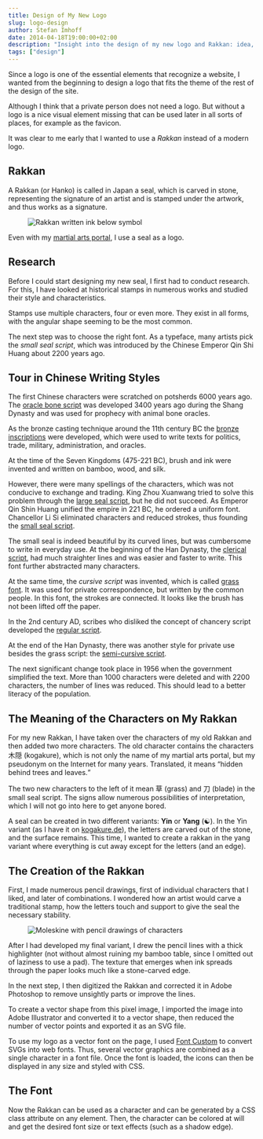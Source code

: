 ```yaml
---
title: Design of My New Logo
slug: logo-design
author: Stefan Imhoff
date: 2014-04-18T19:00:00+02:00
description: "Insight into the design of my new logo and Rakkan: idea, research, and a short digression on the Chinese script."
tags: ["design"]
---
```


Since a logo is one of the essential elements that recognize a website, I wanted from the beginning to design a logo that fits the theme of the rest of the design of the site.

Although I think that a private person does not need a logo. But without a logo is a nice visual element missing that can be used later in all sorts of places, for example as the favicon.

It was clear to me early that I wanted to use a _Rakkan_ instead of a modern logo.

## Rakkan

A Rakkan (or Hanko) is called in Japan a seal, which is carved in stone, representing the signature of an artist and is stamped under the artwork, and thus works as a signature.

<Figure caption="Imprint of my Rakkan below a symbol for 忍 (Shinobi) written by me.">
	<Image src="/assets/images/posts/rakkan.jpg" alt="Rakkan written ink below symbol" />
</Figure>

Even with my [martial arts portal](https://www.kogakure.de/), I use a seal as a logo.

## Research

Before I could start designing my new seal, I first had to conduct research. For this, I have looked at historical stamps in numerous works and studied their style and characteristics.

Stamps use multiple characters, four or even more. They exist in all forms, with the angular shape seeming to be the most common.

The next step was to choose the right font. As a typeface, many artists pick the _small seal script_, which was introduced by the Chinese Emperor Qin Shi Huang about 2200 years ago.

## Tour in Chinese Writing Styles

The first Chinese characters were scratched on potsherds 6000 years ago. The [oracle bone script](https://en.wikipedia.org/wiki/Oracle_bone_script) was developed 3400 years ago during the Shang Dynasty and was used for prophecy with animal bone oracles.

As the bronze casting technique around the 11th century BC the [bronze inscriptions](https://en.wikipedia.org/wiki/Chinese_bronze_inscriptions) were developed, which were used to write texts for politics, trade, military, administration, and oracles.

At the time of the Seven Kingdoms (475-221 BC), brush and ink were invented and written on bamboo, wood, and silk.

However, there were many spellings of the characters, which was not conducive to exchange and trading. King Zhou Xuanwang tried to solve this problem through the [large seal script](https://en.wikipedia.org/wiki/Large_seal_script), but he did not succeed. As Emperor Qin Shin Huang unified the empire in 221 BC, he ordered a uniform font. Chancellor Li Si eliminated characters and reduced strokes, thus founding the [small seal script](https://en.wikipedia.org/wiki/Small_seal_script).

The small seal is indeed beautiful by its curved lines, but was cumbersome to write in everyday use. At the beginning of the Han Dynasty, the [clerical script](https://en.wikipedia.org/wiki/Clerical_script), had much straighter lines and was easier and faster to write. This font further abstracted many characters.

At the same time, the _cursive script_ was invented, which is called [grass font](<https://en.wikipedia.org/wiki/Cursive_script_(East_Asia)>). It was used for private correspondence, but written by the common people. In this font, the strokes are connected. It looks like the brush has not been lifted off the paper.

In the 2nd century AD, scribes who disliked the concept of chancery script developed the [regular script](https://en.wikipedia.org/wiki/Regular_script).

At the end of the Han Dynasty, there was another style for private use besides the grass script: the [semi-cursive script](https://en.wikipedia.org/wiki/Semi-cursive_script).

The next significant change took place in 1956 when the government simplified the text. More than 1000 characters were deleted and with 2200 characters, the number of lines was reduced. This should lead to a better literacy of the population.

## The Meaning of the Characters on My Rakkan

For my new Rakkan, I have taken over the characters of my old Rakkan and then added two more characters. The old character contains the characters 木隠 (kogakure), which is not only the name of my martial arts portal, but my pseudonym on the Internet for many years. Translated, it means <q>hidden behind trees and leaves.</q>

The two new characters to the left of it mean 草 (grass) and 刀 (blade) in the small seal script. The signs allow numerous possibilities of interpretation, which I will not go into here to get anyone bored.

A seal can be created in two different variants: **Yin** or **Yang** (☯). In the Yin variant (as I have it on [kogakure.de](https://www.kogakure.de/)), the letters are carved out of the stone, and the surface remains. This time, I wanted to create a rakkan in the yang variant where everything is cut away except for the letters (and an edge).

## The Creation of the Rakkan

First, I made numerous pencil drawings, first of individual characters that I liked, and later of combinations. I wondered how an artist would carve a traditional stamp, how the letters touch and support to give the seal the necessary stability.

<Figure caption="Moleskine with pencil drawings of characters">
	<Image
		src="/assets/images/posts/moleskine-pencil-drawings.jpg"
		alt="Moleskine with pencil drawings of characters"
	/>
</Figure>

After I had developed my final variant, I drew the pencil lines with a thick highlighter (not without almost ruining my bamboo table, since I omitted out of laziness to use a pad). The texture that emerges when ink spreads through the paper looks much like a stone-carved edge.

In the next step, I then digitized the Rakkan and corrected it in Adobe Photoshop to remove unsightly parts or improve the lines.

To create a vector shape from this pixel image, I imported the image into Adobe Illustrator and converted it to a vector shape, then reduced the number of vector points and exported it as an SVG file.

To use my logo as a vector font on the page, I used [Font Custom](http://fontcustom.com/) to convert SVGs into web fonts. Thus, several vector graphics are combined as a single character in a font file. Once the font is loaded, the icons can then be displayed in any size and styled with CSS.

## The Font

Now the Rakkan can be used as a character and can be generated by a CSS class attribute on any element. Then, the character can be colored at will and get the desired font size or text effects (such as a shadow edge).
